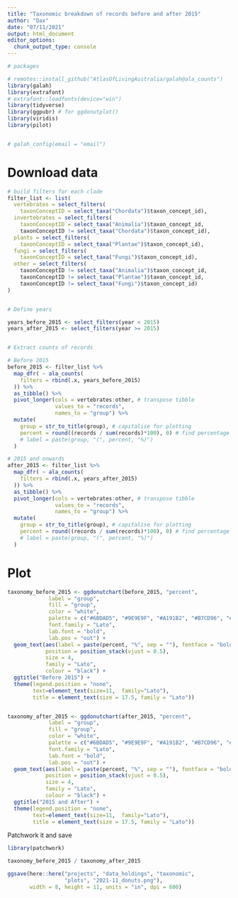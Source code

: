 ```yaml
---
title: "Taxonomic breakdown of records before and after 2015"
author: "Dax"
date: "07/11/2021"
output: html_document
editor_options: 
  chunk_output_type: console
---
```



```r
# packages

# remotes::install_github("AtlasOfLivingAustralia/galah@ala_counts")
library(galah)
library(extrafont)
# extrafont::loadfonts(device="win")
library(tidyverse)
library(ggpubr) # for ggdonutplot()
library(viridis)
library(pilot)


# galah_config(email = "email")
```

# Download data

```r
# build filters for each clade
filter_list <- list(
  vertebrates = select_filters(
    taxonConceptID = select_taxa("Chordata")$taxon_concept_id),
  invertebrates = select_filters(
    taxonConceptID = select_taxa("Animalia")$taxon_concept_id,
    taxonConceptID != select_taxa("Chordata")$taxon_concept_id),
  plants = select_filters(
    taxonConceptID = select_taxa("Plantae")$taxon_concept_id),
  fungi = select_filters(
    taxonConceptID = select_taxa("Fungi")$taxon_concept_id),
  other = select_filters(
    taxonConceptID != select_taxa("Animalia")$taxon_concept_id,
    taxonConceptID != select_taxa("Plantae")$taxon_concept_id,
    taxonConceptID != select_taxa("Fungi")$taxon_concept_id)
)


# Define years

years_before_2015 <- select_filters(year < 2015)
years_after_2015 <- select_filters(year >= 2015)


# Extract counts of records

# Before 2015
before_2015 <- filter_list %>%
  map_dfr( ~ ala_counts(
    filters = rbind(.x, years_before_2015)
  )) %>%
  as_tibble() %>%
  pivot_longer(cols = vertebrates:other, # transpose tibble
               values_to = "records",
               names_to = "group") %>%
  mutate(
    group = str_to_title(group), # capitalise for plotting
    percent = round((records / sum(records)*100), 0) # find percentage
    # label = paste(group, "(", percent, "%)")
  )

# 2015 and onwards
after_2015 <- filter_list %>%
  map_dfr( ~ ala_counts(
    filters = rbind(.x, years_after_2015)
  )) %>%
  as_tibble() %>%
  pivot_longer(cols = vertebrates:other, # transpose tibble
               values_to = "records",
               names_to = "group") %>%
  mutate(
    group = str_to_title(group), # capitalise for plotting
    percent = round((records / sum(records)*100), 0) # find percentage
    # label = paste(group, "(", percent, "%)")
  )
```


# Plot

```r
taxonomy_before_2015 <- ggdonutchart(before_2015, "percent", 
             label = "group", 
             fill = "group", 
             color = "white",
             palette = c("#6BDAD5", "#9E9E9F", "#A191B2", "#B7CD96", "#FFC557"),
             font.family = "Lato",
             lab.font = "bold",
             lab.pos = "out") +
  geom_text(aes(label = paste(percent, "%", sep = ""), fontface = "bold"),
            position = position_stack(vjust = 0.5),
            size = 4,
            family = "Lato",
            colour = "black") + 
  ggtitle("Before 2015") +
  theme(legend.position = "none",
        text=element_text(size=11,  family="Lato"),
        title = element_text(size = 17.5, family = "Lato"))


taxonomy_after_2015 <- ggdonutchart(after_2015, "percent", 
             label = "group", 
             fill = "group", 
             color = "white",
             palette = c("#6BDAD5", "#9E9E9F", "#A191B2", "#B7CD96", "#FFC557"),
             font.family = "Lato",
             lab.font = "bold",
             lab.pos = "out") +
  geom_text(aes(label = paste(percent, "%", sep = ""), fontface = "bold"),
            position = position_stack(vjust = 0.5),
            size = 4,
            family = "Lato",
            colour = "black") + 
  ggtitle("2015 and After") +
  theme(legend.position = "none",
        text=element_text(size=11,  family="Lato"),
        title = element_text(size = 17.5, family = "Lato"))
```

Patchwork it and save

```r
library(patchwork)

taxonomy_before_2015 / taxonomy_after_2015
```


```r
ggsave(here::here("projects", "data_holdings", "taxonomic",
                  "plots", "2021-11_donuts.png"),
       width = 8, height = 11, units = "in", dpi = 600)
```

